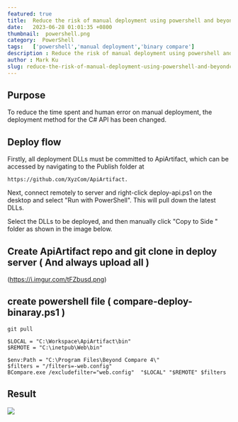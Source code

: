 ```yaml
---
featured: true
title:  Reduce the risk of manual deployment using powershell and beyondcompare
date:   2023-06-28 01:01:35 +0800
thumbnail:  powershell.png
category:  PowerShell
tags:   ['powershell','manual deployment','binary compare']
description : Reduce the risk of manual deployment using powershell and beyondcompare
author : Mark Ku
slug: reduce-the-risk-of-manual-deployment-using-powershell-and-beyondcompare
---
```

## Purpose
To reduce the time spent and human error on manual deployment, the deployment method for the C# API has been changed.

## Deploy flow
Firstly, all deployment DLLs must be committed to ApiArtifact, which can be accessed by navigating to the Publish folder at 
```
https://github.com/XyzCom/ApiArtifact.
```
Next, connect remotely to server and right-click deploy-api.ps1 on the desktop and select "Run with PowerShell". This will pull down the latest DLLs.

Select the DLLs to be deployed, and then manually click "Copy to Side " folder as shown in the image below.

## Create ApiArtifact repo and git clone in deploy server ( And always upload all )
(https://i.imgur.com/tFZbusd.png)

## create powershell file ( compare-deploy-binaray.ps1  ) 
```
git pull 

$LOCAL = "C:\Workspace\ApiArtifact\bin"
$REMOTE = "C:\inetpub\Web\bin"

$env:Path = "C:\Program Files\Beyond Compare 4\" 
$filters = "/filters=-web.config"
BCompare.exe /excludefilter="web.config"  "$LOCAL" "$REMOTE" $filters

```
## Result 
![](https://i.imgur.com/nYxr2an.png)

